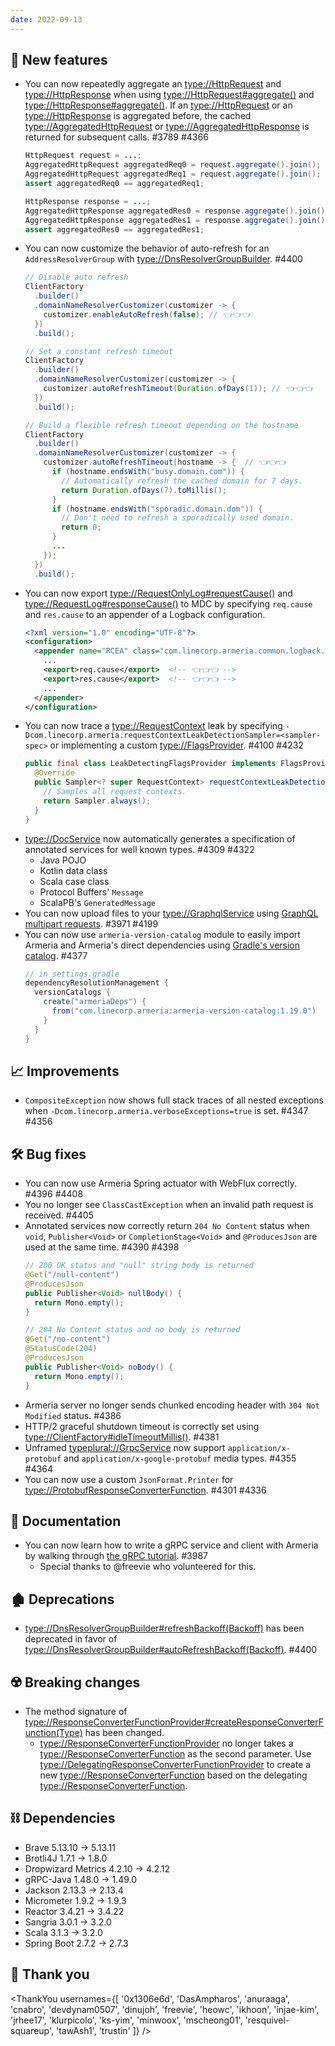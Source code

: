 ```yaml
---
date: 2022-09-13
---
```


## 🌟 New features

- You can now repeatedly aggregate an <type://HttpRequest> and <type://HttpResponse> when using
  <type://HttpRequest#aggregate()> and <type://HttpResponse#aggregate()>. If an <type://HttpRequest> or an
  <type://HttpResponse> is aggregated before, the cached <type://AggregatedHttpRequest> or
  <type://AggregatedHttpResponse> is returned for subsequent calls. #3789 #4366
  ```java
  HttpRequest request = ...;
  AggregatedHttpRequest aggregatedReq0 = request.aggregate().join();
  AggregatedHttpRequest aggregatedReq1 = request.aggregate().join();
  assert aggregatedReq0 == aggregatedReq1;

  HttpResponse response = ...;
  AggregatedHttpResponse aggregatedRes0 = response.aggregate().join();
  AggregatedHttpResponse aggregatedRes1 = response.aggregate().join();
  assert aggregatedRes0 == aggregatedRes1;
  ```
- You can now customize the behavior of auto-refresh for an `AddressResolverGroup` with
  <type://DnsResolverGroupBuilder>. #4400
  ```java 
  // Disable auto refresh 
  ClientFactory
    .builder()
    .domainNameResolverCustomizer(customizer -> { 
      customizer.enableAutoRefresh(false); // 👈👈👈
    })
    .build();
  
  // Set a constant refresh timeout 
  ClientFactory
    .builder()
    .domainNameResolverCustomizer(customizer -> { 
      customizer.autoRefreshTimeout(Duration.ofDays(1)); // 👈👈👈
    })
    .build(); 
  
  // Build a flexible refresh timeout depending on the hostname
  ClientFactory
    .builder()
    .domainNameResolverCustomizer(customizer -> { 
      customizer.autoRefreshTimeout(hostname -> {  // 👈👈👈
        if (hostname.endsWith("busy.domain.com")) { 
          // Automatically refresh the cached domain for 7 days. 
          return Duration.ofDays(7).toMillis(); 
        } 
        if (hostname.endsWith("sporadic.domain.dom")) { 
          // Don't need to refresh a sporadically used domain. 
          return 0; 
        } 
        ... 
      }); 
    })
    .build();
  ```
- You can now export <type://RequestOnlyLog#requestCause()> and <type://RequestLog#responseCause()> to MDC
  by specifying `req.cause` and `res.cause` to an appender of a Logback configuration.
  ```xml
  <?xml version="1.0" encoding="UTF-8"?>
  <configuration>
    <appender name="RCEA" class="com.linecorp.armeria.common.logback.RequestContextExportingAppender">
      ...
      <export>req.cause</export>  <!-- 👈👈👈 -->
      <export>res.cause</export>  <!-- 👈👈👈 -->
      ...
    </appender>
  </configuration>
  ```
- You can now trace a <type://RequestContext> leak by specifying `-Dcom.linecorp.armeria.requestContextLeakDetectionSampler=<sampler-spec>`
  or implementing a custom <type://FlagsProvider>. #4100 #4232
  ```java
  public final class LeakDetectingFlagsProvider implements FlagsProvider {
    @Override
    public Sampler<? super RequestContext> requestContextLeakDetectionSampler() {
      // Samples all request contexts.
      return Sampler.always();
    }
  }
  ```
- <type://DocService> now automatically generates a specification of annotated services for well known types. #4309 #4322
  - Java POJO
  - Kotlin data class
  - Scala case class
  - Protocol Buffers' `Message`
  - ScalaPB's `GeneratedMessage`
- You can now upload files to your <type://GraphqlService> using
  [GraphQL multipart requests](https://github.com/jaydenseric/graphql-multipart-request-spec). #3971 #4199
- You can now use `armeria-version-catalog` module to easily import Armeria and Armeria's direct dependencies
  using [Gradle's version catalog](https://docs.gradle.org/current/userguide/platforms.html#sec:version-catalog-plugin). #4377
  ```groovy
  // in settings.gradle
  dependencyResolutionManagement {
    versionCatalogs {
      create("armeriaDeps") {
        from("com.linecorp.armeria:armeria-version-catalog:1.19.0")
      }
    }
  }
  ```

## 📈 Improvements

- `CompositeException` now shows full stack traces of all nested exceptions
  when `-Dcom.linecorp.armeria.verboseExceptions=true` is set. #4347 #4356

## 🛠️ Bug fixes

- You can now use Armeria Spring actuator with WebFlux correctly. #4396 #4408
- You no longer see `ClassCastException` when an invalid path request is received. #4405
- Annotated services now correctly return `204 No Content` status when `void`, `Publisher<Void>` or
  `CompletionStage<Void>` and `@ProducesJson` are used at the same time. #4390 #4398
  ```java
  // 200 OK status and "null" string body is returned
  @Get("/null-content")
  @ProducesJson
  public Publisher<Void> nullBody() {
    return Mono.empty();
  }
  
  // 204 No Content status and no body is returned
  @Get("/no-content")
  @StatusCode(204)
  @ProducesJson
  public Publisher<Void> noBody() {
    return Mono.empty();
  }
  ```
- Armeria server no longer sends chunked encoding header with `304 Not Modified` status. #4386
- HTTP/2 graceful shutdown timeout is correctly set using <type://ClientFactory#idleTimeoutMillis()>. #4381
- Unframed <typeplural://GrpcService> now support `application/x-protobuf` and `application/x-google-protobuf`
  media types. #4355 #4364
- You can now use a custom `JsonFormat.Printer` for <type://ProtobufResponseConverterFunction>.  #4301 #4336

## 📃 Documentation

- You can now learn how to write a gRPC service and client with Armeria by walking through
  [the gRPC tutorial](/tutorials/grpc/blog). #3987
  - Special thanks to @freevie who volunteered for this.

## 🏚️ Deprecations

- <type://DnsResolverGroupBuilder#refreshBackoff(Backoff)> has been deprecated in favor of
  <type://DnsResolverGroupBuilder#autoRefreshBackoff(Backoff)>. #4400

## ☢️ Breaking changes

- The method signature of <type://ResponseConverterFunctionProvider#createResponseConverterFunction(Type)> has
  been changed.
  - <type://ResponseConverterFunctionProvider> no longer takes a <type://ResponseConverterFunction> as
    the second parameter. Use <type://DelegatingResponseConverterFunctionProvider> to create a new 
    <type://ResponseConverterFunction> based on the delegating <type://ResponseConverterFunction>.

## ⛓ Dependencies

- Brave 5.13.10 → 5.13.11
- Brotli4J 1.7.1 → 1.8.0
- Dropwizard Metrics 4.2.10 → 4.2.12
- gRPC-Java 1.48.0 → 1.49.0
- Jackson 2.13.3 → 2.13.4
- Micrometer 1.9.2 → 1.9.3
- Reactor 3.4.21 → 3.4.22
- Sangria 3.0.1 → 3.2.0
- Scala 3.1.3 → 3.2.0
- Spring Boot 2.7.2 → 2.7.3

## 🙇 Thank you

<ThankYou usernames={[
  '0x1306e6d',
  'DasAmpharos',
  'anuraaga',
  'cnabro',
  'devdynam0507',
  'dinujoh',
  'freevie',
  'heowc',
  'ikhoon',
  'injae-kim',
  'jrhee17',
  'klurpicolo',
  'ks-yim',
  'minwoox',
  'mscheong01',
  'resquivel-squareup',
  'tawAsh1',
  'trustin'
]} />
